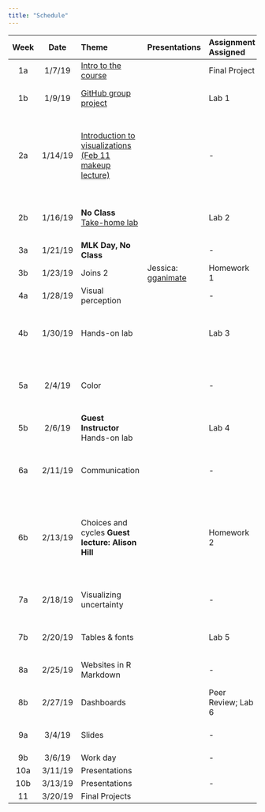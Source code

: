 ```yaml
---
title: "Schedule"
---
```


| **Week** | **Date** | **Theme**                                        |**Presentations**                           | **Assignment Assigned** | **Assignment Due**     | **Reading**                                                                                                                                                                                                                                                                                      |
| :------: | :------: | :----------------------------------------------- |:-------------------------------------------| :---------------------- | :--------------------- | :----------------------------------------------------------------------------------------------------------------------------------------------------------------------------------------------------------------------------------------------------------------------------------------------- |
|    1a    |  1/7/19  | [Intro to the course](slides/w1p1.html)          |                                            | Final Project           | -                      | [Bryan 4-8](http://happygitwithr.com/installation-pain.html) (9 optional)                                                                                                                                                                                                                        |
|    1b    |  1/9/19  | [GitHub group project](lab1.html)                |                                            | Lab 1                   | -                      | [Bryan 13](http://happygitwithr.com/rstudio-git-github.html), [Bryan 16](http://happygitwithr.com/new-github-first.html) (14-15 optional)                                                                                                                                                        |
|    2a    | 1/14/19  | [Introduction to visualizations (Feb 11 makeup lecture)](slides/w2p1.html)   |                | -                       | Lab 1                  | [Healy 4 (Show the right numbers)](https://socviz.co/groupfacettx.html#groupfacettx), [R4DS 28 (Graphics for communication)](https://r4ds.had.co.nz/graphics-for-communication.html), [Wilke 5 (Directory of visualizations)](https://serialmentor.com/dataviz/directory-of-visualizations.html) |
|    2b    | 1/16/19  | **No Class** [Take-home lab](lab2.html)          |                                            | Lab 2                   | -                      | If needed: [Healy 2 (Get started)](https://socviz.co/gettingstarted.html#gettingstarted), [Healy 3 (Make a plot)](https://socviz.co/makeplot.html#makeplot)                                                                                                                                      |
|    3a    | 1/21/19  | **MLK Day, No Class**                            |                                            | -                       | Lab 2                  | [R4DS 13 (Relational data)](https://r4ds.had.co.nz/relational-data.html)                                                                                                                                                                                                                         |
|    3b    | 1/23/19  | Joins 2                                          |Jessica: [gganimate](https://gganimate.com) | Homework 1              | -                      | -                                                                                                                                                                                                                                                                                                |
|    4a    | 1/28/19  | Visual perception                                |                                            | -                       | -                      | [Healy 1 (Look at data)](https://socviz.co/lookatdata.html#lookatdata)                                                                                                                                                                                                                           |
|    4b    | 1/30/19  | Hands-on lab                                     |                                            | Lab 3                   | Homework 1             | [Wilke 2 (Visualizing data: Mapping data onto aesthetics)](https://serialmentor.com/dataviz/aesthetic-mapping.html)                                                                                                                                                                              |
|    5a    |  2/4/19  | Color                                            |                                            | -                       | Lab 3                  | [Wilke 4 (Color scales)](https://serialmentor.com/dataviz/color-basics.html), [Wilke 16 (Common pitfalls of color use)](https://serialmentor.com/dataviz/color-pitfalls.html)                                                                                                                    |
|    5b    |  2/6/19  | **Guest Instructor** Hands-on lab                |                                            | Lab 4                   | Final Project Proposal | [Wilke 6 (Visualizing amounts)](https://serialmentor.com/dataviz/visualizing-amounts.html)                                                                                                                                                                                                       |
|    6a    | 2/11/19  | Communication                                    |                                            | -                       | Lab 4                  | [Wilke 24 (Image file formats for exporting)](https://serialmentor.com/dataviz/image-file-formats.html), [Wilke 26 (Telling a story)](https://serialmentor.com/dataviz/telling-a-story.html)                                                                                                     |
|    6b    | 2/13/19  | Choices and cycles **Guest lecture: Alison Hill**|                                            | Homework 2              | -                      | [Healy 8 (Refine your plots)](https://socviz.co/refineplots.html#refineplots), [Wilke 17 (Redundant coding)](https://serialmentor.com/dataviz/redundant-coding.html), [Wilke 20 (Balance data-to-ink ratio)](https://serialmentor.com/dataviz/balance-data-ink.html)                             |
|    7a    | 2/18/19  | Visualizing uncertainty                          |                                            | -                       | -                      | [Kay Tapestry keynote](https://youtu.be/E1kSnWvqCw0), [Wilke 16 (Visualizing Uncertainty)](https://serialmentor.com/dataviz/visualizing-uncertainty.html)                                                                                                                                        |
|    7b    | 2/20/19  | Tables & fonts                                   |                                            | Lab 5                   | Homework 2             | [Healy 5 (Tables, labels, and notes)](https://socviz.co/workgeoms.html#workgeoms), [gt tables](https://gt.rstudio.com/articles/intro-creating-gt-tables.html)                                                                                                                                    |
|    8a    | 2/25/19  | Websites in R Markdown                           |                                            | -                       | Lab 5                  | [radix](https://rstudio.github.io/radix/), **Optional**: [RMD Sites](https://bookdown.org/yihui/rmarkdown/rmarkdown-site.html), [blogdown](https://bookdown.org/yihui/blogdown/)                                                                                                                 |
|    8b    | 2/27/19  | Dashboards                                       |                                            | Peer Review; Lab 6      | Portfolio Draft        | [RMD Dashboards](https://bookdown.org/yihui/rmarkdown/dashboards.html)                                                                                                                                                                                                                           |
|    9a    |  3/4/19  | Slides                                           |                                            | -                       | Lab 6                  | [Healy: Making Slides](https://kieranhealy.org/blog/archives/2018/03/24/making-slides/), [customization](https://github.com/yihui/xaringan/wiki)                                                                                                                                                 |
|    9b    |  3/6/19  | Work day                                         |                                            | -                       | Peer Review            | -                                                                                                                                                                                                                                                                                                |
|   10a    | 3/11/19  | Presentations                                    |                                            |                         | Presentation           | -                                                                                                                                                                                                                                                                                                |
|   10b    | 3/13/19  | Presentations                                    |                                            | -                       | Presentation           | -                                                                                                                                                                                                                                                                                                |
|    11    | 3/20/19  | Final Projects                                   |                                            |                         | Final Project          | -                                                                                                                                                                                                                                                                                                |
